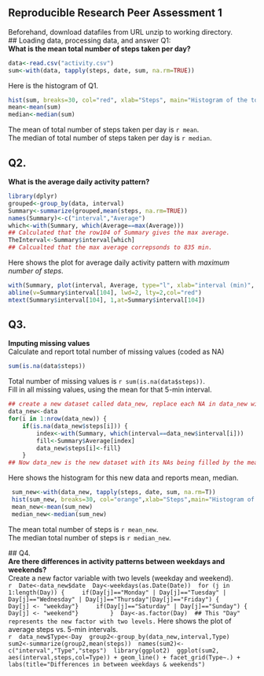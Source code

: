 ## Reproducible Research Peer Assessment 1  
  Beforehand, download datafiles from URL unzip to working directory.  
## Loading data, processing data, and answer Q1:  
**What is the mean total number of steps taken per day?**  
```r
data<-read.csv("activity.csv")
sum<-with(data, tapply(steps, date, sum, na.rm=TRUE))
```
Here is the histogram of Q1.  
```r
hist(sum, breaks=30, col="red", xlab="Steps", main="Histogram of the total number of steps taken each day")
mean<-mean(sum)
median<-median(sum)
```
The mean of total number of steps taken per day is `r mean`.  
The median of total number of steps taken per day is `r median`.  

## Q2.  
**What is the average daily activity pattern?**  
```r
library(dplyr)
grouped<-group_by(data, interval)
Summary<-summarize(grouped,mean(steps, na.rm=TRUE))
names(Summary)<-c("interval","Average")
which<-with(Summary, which(Average==max(Average))) 
## Calculated that the row104 of Summary gives the max average.
TheInterval<-Summary$interval[which] 
## Calcualted that the max average correpsonds to 835 min.
```
Here shows the plot for average daily activity pattern with *maximum number of steps*.  
```r
with(Summary, plot(interval, Average, type="l", xlab="interval (min)", ylab="Average steps"))
abline(v=Summary$interval[104], lwd=2, lty=2,col="red")
mtext(Summary$interval[104], 1,at=Summary$interval[104])
```
## Q3.  
**Imputing missing values**  
Calculate and report total number of missing values (coded as NA)
```r
sum(is.na(data$steps))
```
Total number of missing values is `r sum(is.na(data$steps))`.  
Fill in all missing values, using the mean for that 5-min interval.  
```r
## create a new dataset called data_new, replace each NA in data_new with the average steps corresponding to that 5-min interval.
data_new<-data
for(i in 1:nrow(data_new)) {
	if(is.na(data_new$steps[i])) {
		index<-with(Summary, which(interval==data_new$interval[i]))
		fill<-Summary$Average[index]
		data_new$steps[i]<-fill}
	}
## Now data_new is the new dataset with its NAs being filled by the mean of that 5-min interval.  
```
Here shows the histogram for this new data and reports mean, median.  
```r
 sum_new<-with(data_new, tapply(steps, date, sum, na.rm=T))
 hist(sum_new, breaks=30, col="orange",xlab="Steps",main="Histogram of the total number of steps taken each day")
 mean_new<-mean(sum_new)
 median_new<-median(sum_new)
 ```
 The mean total number of steps is `r mean_new`.  
 The median total number of steps is `r median_new`.  
 
 ## Q4.  
 **Are there differences in activity patterns between weekdays and weekends?**  
 Create a new factor variable with two levels (weekday and weekend).  
 ```r
 Date<-data_new$date
 Day<-weekdays(as.Date(Date))
 for (j in 1:length(Day)) {
 	if(Day[j]=="Monday" | Day[j]=="Tuesday" | Day[j]=="Wednesday" | Day[j]=="Thursday"|Day[j]=="Friday") {
 		Day[j] <- "weekday"}
 	if(Day[j]=="Saturday" | Day[j]=="Sunday") {
 		Day[j] <- "weekend"}
 		}
 Day<-as.factor(Day)
 ## This "Day" represents the new factor with two levels.
 ```
 Here shows the plot of average steps vs. 5-min intervals.  
 ```r
 data_new$Type<-Day
 group2<-group_by(data_new,interval,Type)
 sum2<-summarize(group2,mean(steps))
 names(sum2)<-c("interval","Type","steps")
 library(ggplot2)
 ggplot(sum2, aes(interval,steps,col=Type)) + geom_line() + facet_grid(Type~.) + labs(title="Differences in between weekdays & weekends")
 ```
 

 
 

